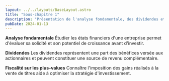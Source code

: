 ```yaml
---
layout: ../../layouts/BaseLayout.astro
title: "Sous-chapitre 1"
description: "Présentation de l'analyse fondamentale, des dividendes et de la fiscalité sur les plus-values."
pubDate: 2024-01-13
---
```


**Analyse fondamentale**
Étudier les états financiers d'une entreprise permet d'évaluer sa solidité et son potentiel de croissance avant d'investir.

**Dividendes**
Les dividendes représentent une part des bénéfices versée aux actionnaires et peuvent constituer une source de revenu complémentaire.

**Fiscalité sur les plus-values**
Connaître l'imposition des gains réalisés à la vente de titres aide à optimiser la stratégie d'investissement.

